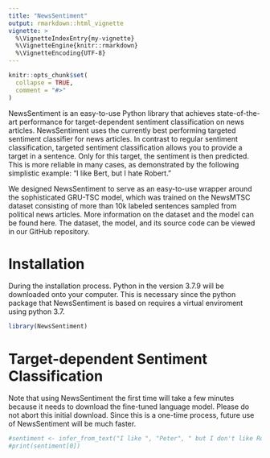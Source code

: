 ```yaml
---
title: "NewsSentiment"
output: rmarkdown::html_vignette
vignette: >
  %\VignetteIndexEntry{my-vignette}
  %\VignetteEngine{knitr::rmarkdown}
  %\VignetteEncoding{UTF-8}
---
```


```r
knitr::opts_chunk$set(
  collapse = TRUE,
  comment = "#>"
)
```
NewsSentiment is an easy-to-use Python library that achieves state-of-the-art 
performance for target-dependent sentiment classification on news articles. 
NewsSentiment uses the currently best performing targeted sentiment classifier 
for news articles. In contrast to regular sentiment classification, targeted 
sentiment classification allows you to provide a target in a sentence. Only for 
this target, the sentiment is then predicted. This is more reliable in many 
cases, as demonstrated by the following simplistic example: "I like Bert, 
but I hate Robert."

We designed NewsSentiment to serve as an easy-to-use wrapper around the
sophisticated GRU-TSC model, which was trained on the NewsMTSC dataset 
consisting of more than 10k labeled sentences sampled from political news 
articles. More information on the dataset and the model can be found here. 
The dataset, the model, and its source code can be viewed in our GitHub 
repository.

# Installation

During the installation process. Python in the version 3.7.9 will be 
downloaded onto your computer. This is necessary since the python package
that NewsSentiment is based on requires a virtual enviroment using python 
3.7.

```r
library(NewsSentiment)
```
# Target-dependent Sentiment Classification

Note that using NewsSentiment the first time will take a few minutes because it 
needs to download the fine-tuned language model. Please do not abort this 
initial download. Since this is a one-time process, future use of NewsSentiment
will be much faster.
```r
#sentiment <- infer_from_text("I like ", "Peter", " but I don't like Robert.")
#print(sentiment[0])
```

